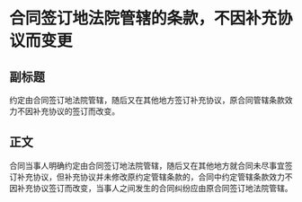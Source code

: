 # 合同签订地法院管辖的条款，不因补充协议而变更
## 副标题
约定由合同签订地法院管辖，随后又在其他地方签订补充协议，原合同管辖条款效力不因补充协议的签订而改变。
## 正文
合同当事人明确约定由合同签订地法院管辖，随后又在其他地方就合同未尽事宜签订补充协议，但补充协议并未修改原约定管辖条款的，合同中约定管辖条款效力不因补充协议签订而改变，当事人之间发生的合同纠纷应由原合同签订地法院管辖。